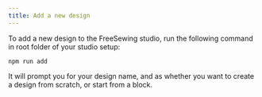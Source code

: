 ```yaml
---
title: Add a new design
---
```


To add a new design to the FreeSewing studio, run the following command in root
folder of your studio setup:

```
npm run add
```

It will prompt you for your design name, and as whether you want to create a
design from scratch, or start from a block.
